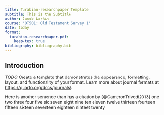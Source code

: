```yaml
---
title: Turabian-researchpaper Template
subtitle: This is the Subtitle
author: Jacob Larkin
course: 'OT501: Old Testament Survey 1'
date: today
format:
  turabian-researchpaper-pdf:
    keep-tex: true  
bibliography: bibliography.bib  
---
```



## Introduction {#sec-introduction}

*TODO* Create a template that demonstrates the appearance, formatting, layout, and functionality of your format. Learn more about journal formats at <https://quarto.org/docs/journals/>.

Here is another sentence than has a citation by [@CameronTrivedi2013]
one two three four five six seven eight nine ten eleven twelve thirteen fourteen fifteen sixteen seventeen eighteen ninteet twenty
